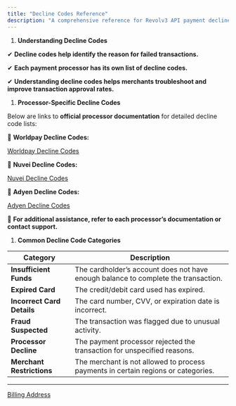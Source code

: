```yaml
---
title: "Decline Codes Reference"
description: "A comprehensive reference for Revolv3 API payment decline codes. Understand why a transaction failed and how to handle the error."
---
```


1. **Understanding Decline Codes**

✔ **Decline codes help identify the reason for failed transactions.**

✔ **Each payment processor has its own list of decline codes.**

✔ **Understanding decline codes helps merchants troubleshoot and improve transaction approval rates.**

1. **Processor-Specific Decline Codes**

Below are links to **official processor documentation** for detailed decline code lists:

🔹 **Worldpay Decline Codes:**

[Worldpay Decline Codes](http://support.worldpay.com/support/CNP-API/content/paytransrespcodes.htm)

🔹 **Nuvei Decline Codes:**

[Nuvei Decline Codes](https://docs.nuvei.com/documentation/integration/response-handling/#gateway-decline-reasons)

🔹 **Adyen Decline Codes:**

[Adyen Decline Codes](https://docs.adyen.com/development-resources/error-codes/)

📌 **For additional assistance, refer to each processor’s documentation or contact support.**

1. **Common Decline Code Categories**

| **Category**               | **Description**                                                                    |
| -------------------------- | ---------------------------------------------------------------------------------- |
| **Insufficient Funds**     | The cardholder’s account does not have enough balance to complete the transaction. |
| **Expired Card**           | The credit/debit card used has expired.                                            |
| **Incorrect Card Details** | The card number, CVV, or expiration date is incorrect.                             |
| **Fraud Suspected**        | The transaction was flagged due to unusual activity.                               |
| **Processor Decline**      | The payment processor rejected the transaction for unspecified reasons.            |
| **Merchant Restrictions**  | The merchant is not allowed to process payments in certain regions or categories.  |

***

[Billing Address](/docs/billing-address)
